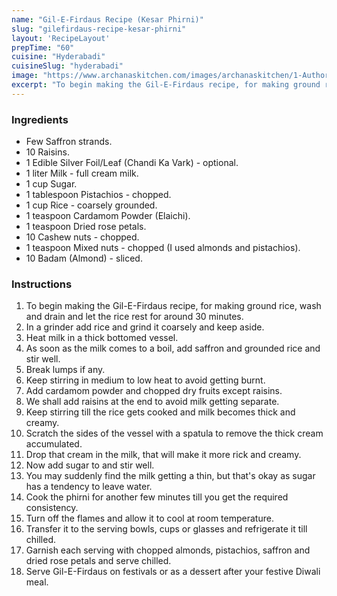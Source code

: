 ---
name: "Gil-E-Firdaus Recipe (Kesar Phirni)"
slug: "gilefirdaus-recipe-kesar-phirni"
layout: 'RecipeLayout'
prepTime: "60"
cuisine: "Hyderabadi"
cuisineSlug: "hyderabadi"
image: "https://www.archanaskitchen.com/images/archanaskitchen/1-Author/Shaheen_Ali/GILEFIRDAUS__KESAR_FIRNI__Saffron_and_Dry_Fruits_Studded_Ground_Rice_Pudding.jpg"
excerpt: "To begin making the Gil-E-Firdaus recipe, for making ground rice, wash and drain and let the rice rest for around 30 minutes"
---

### Ingredients

- Few Saffron strands.
- 10 Raisins.
- 1 Edible Silver Foil/Leaf (Chandi Ka Vark) - optional.
- 1 liter Milk - full cream milk.
- 1 cup Sugar.
- 1 tablespoon Pistachios - chopped.
- 1 cup Rice - coarsely grounded.
- 1 teaspoon Cardamom Powder (Elaichi).
- 1 teaspoon Dried rose petals.
- 10 Cashew nuts - chopped.
- 1 teaspoon Mixed nuts - chopped (I used almonds and pistachios).
- 10 Badam (Almond) - sliced.

### Instructions

1. To begin making the Gil-E-Firdaus recipe, for making ground rice, wash and drain and let the rice rest for around 30 minutes.
1. In a grinder add rice and grind it coarsely and keep aside.
1. Heat milk in a thick bottomed vessel.
1. As soon as the milk comes to a boil, add saffron and grounded rice and stir well.
1. Break lumps if any.
1. Keep stirring in medium to low heat to avoid getting burnt.
1. Add cardamom powder and chopped dry fruits except raisins.
1. We shall add raisins at the end to avoid milk getting separate.
1. Keep stirring till the rice gets cooked and milk becomes thick and creamy.
1. Scratch the sides of the vessel with a spatula to remove the thick cream accumulated.
1. Drop that cream in the milk, that will make it more rick and creamy.
1. Now add sugar to and stir well.
1. You may suddenly find the milk getting a thin, but that's okay as sugar has a tendency to leave water.
1. Cook the phirni for another few minutes till you get the required consistency.
1. Turn off the flames and allow it to cool at room temperature.
1. Transfer it to the serving bowls, cups or glasses and refrigerate it till chilled.
1. Garnish each serving with chopped almonds, pistachios, saffron and dried rose petals and serve chilled.
1. Serve Gil-E-Firdaus on festivals or as a dessert after your festive Diwali meal.
